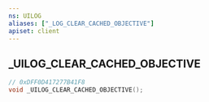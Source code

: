 ```yaml
---
ns: UILOG
aliases: ["_LOG_CLEAR_CACHED_OBJECTIVE"]
apiset: client
---
```

## _UILOG_CLEAR_CACHED_OBJECTIVE

```c
// 0xDFF0D417277B41F8
void _UILOG_CLEAR_CACHED_OBJECTIVE();
```